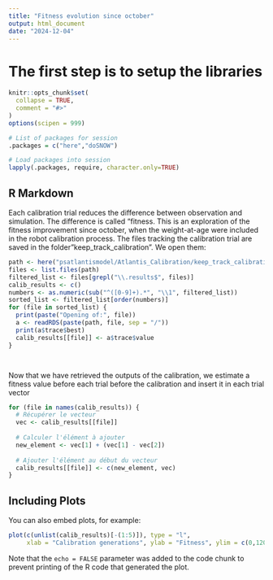 ```yaml
---
title: "Fitness evolution since october"
output: html_document
date: "2024-12-04"
---
```

# The first step is to setup the libraries
```r
knitr::opts_chunk$set(
  collapse = TRUE,
  comment = "#>"
)
options(scipen = 999)

# List of packages for session
.packages = c("here","doSNOW")

# Load packages into session 
lapply(.packages, require, character.only=TRUE)

```

## R Markdown

Each calibration trial reduces the difference between observation and simulation. The difference is called "fitness. This is an exploration of the fitness improvement since october, when the weight-at-age were included in the robot calibration process. 
The files tracking the calibration trial are saved in the folder "keep_track_calibration".
We open them:

```r

path <- here("psatlantismodel/Atlantis_Calibration/keep_track_calibration")
files <- list.files(path)
filtered_list <- files[grepl("\\.results$", files)]
calib_results <- c()
numbers <- as.numeric(sub("^([0-9]+).*", "\\1", filtered_list))
sorted_list <- filtered_list[order(numbers)]
for (file in sorted_list) {
  print(paste("Opening of:", file))
  a <- readRDS(paste(path, file, sep = "/"))
  print(a$trace$best)
  calib_results[[file]] <- a$trace$value
}




```

Now that we have retrieved the outputs of the calibration, we estimate a fitness value before each trial before the calibration and insert it in each trial vector 
```r
for (file in names(calib_results)) {
  # Récupérer le vecteur
  vec <- calib_results[[file]]
  
  # Calculer l'élément à ajouter
  new_element <- vec[1] + (vec[1] - vec[2])
  
  # Ajouter l'élément au début du vecteur
  calib_results[[file]] <- c(new_element, vec)
}
```

## Including Plots

You can also embed plots, for example:

```r

plot(c(unlist(calib_results)[-(1:5)]), type = "l", 
     xlab = "Calibration generations", ylab = "Fitness", ylim = c(0,12000))
```

Note that the `echo = FALSE` parameter was added to the code chunk to prevent printing of the R code that generated the plot.
